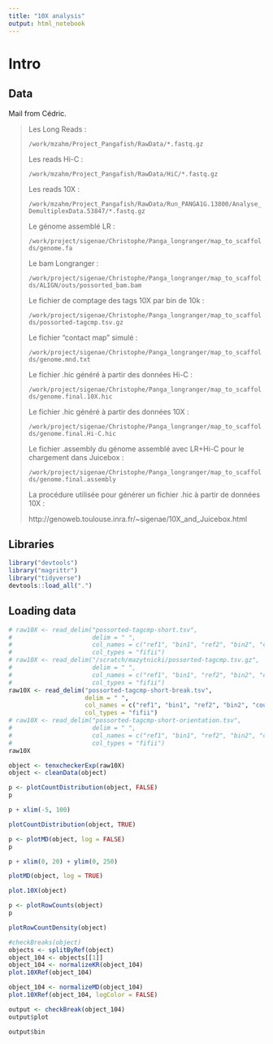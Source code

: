 ```yaml
---
title: "10X analysis"
output: html_notebook
---
```


# Intro

## Data

Mail from Cédric.

> Les Long Reads :
>
> `/work/mzahm/Project_Pangafish/RawData/*.fastq.gz`
>
> Les reads Hi-C :
>
> `/work/mzahm/Project_Pangafish/RawData/HiC/*.fastq.gz`
>
> Les reads 10X :
>
> `/work/mzahm/Project_Pangafish/RawData/Run_PANGA1G.13800/Analyse_DemultiplexData.53847/*.fastq.gz`
>
> Le génome assemblé LR :
>
> `/work/project/sigenae/Christophe/Panga_longranger/map_to_scaffolds/genome.fa`
>
> Le bam Longranger :
>
> `/work/project/sigenae/Christophe/Panga_longranger/map_to_scaffolds/ALIGN/outs/possorted_bam.bam`
>
> Le fichier de comptage des tags 10X par bin de 10k :
>
> `/work/project/sigenae/Christophe/Panga_longranger/map_to_scaffolds/possorted-tagcmp.tsv.gz`
>
> Le fichier “contact map” simulé :
>
> `/work/project/sigenae/Christophe/Panga_longranger/map_to_scaffolds/genome.mnd.txt`
>
> Le fichier .hic généré à partir des données Hi-C :
>
> `/work/project/sigenae/Christophe/Panga_longranger/map_to_scaffolds/genome.final.10X.hic`
>
> Le fichier .hic généré à partir des données 10X :
>
> `/work/project/sigenae/Christophe/Panga_longranger/map_to_scaffolds/genome.final.Hi-C.hic`
>
> Le fichier .assembly du génome assemblé avec LR+Hi-C pour le chargement dans Juicebox :
>
> `/work/project/sigenae/Christophe/Panga_longranger/map_to_scaffolds/genome.final.assembly`
>
>
> La procédure utilisée pour générer un fichier .hic à partir de données 10X :
>
> http://genoweb.toulouse.inra.fr/~sigenae/10X_and_Juicebox.html


## Libraries

```r
library("devtools")
library("magrittr")
library("tidyverse")
devtools::load_all(".")
```


## Loading data

```r
# raw10X <- read_delim("possorted-tagcmp-short.tsv",
#                      delim = " ",
#                      col_names = c("ref1", "bin1", "ref2", "bin2", "count"),
#                      col_types = "fifii")
# raw10X <- read_delim("/scratch/mazytnicki/possorted-tagcmp.tsv.gz",
#                      delim = " ",
#                      col_names = c("ref1", "bin1", "ref2", "bin2", "count"),
#                      col_types = "fifii")
raw10X <- read_delim("possorted-tagcmp-short-break.tsv",
                     delim = " ",
                     col_names = c("ref1", "bin1", "ref2", "bin2", "count"),
                     col_types = "fifii")
# raw10X <- read_delim("possorted-tagcmp-short-orientation.tsv",
#                      delim = " ",
#                      col_names = c("ref1", "bin1", "ref2", "bin2", "count"),
#                      col_types = "fifii")
raw10X

object <- tenxcheckerExp(raw10X)
object <- cleanData(object)
```
```r
p <- plotCountDistribution(object, FALSE)
p
```
```r
p + xlim(-5, 100)
```

```r
plotCountDistribution(object, TRUE)
```

```r
p <- plotMD(object, log = FALSE)
p
```

```r
p + xlim(0, 20) + ylim(0, 250)
```


```r
plotMD(object, log = TRUE)
```
```r
plot.10X(object)
```
```r
p <- plotRowCounts(object)
p
```

```r
plotRowCountDensity(object)
```
```r
#checkBreaks(object)
objects <- splitByRef(object)
object_104 <- objects[[1]]
object_104 <- normalizeKR(object_104)
plot.10XRef(object_104)
```
```r
object_104 <- normalizeMD(object_104)
plot.10XRef(object_104, logColor = FALSE)
```

```r
output <- checkBreak(object_104)
output$plot
```

```r
output$bin
```

